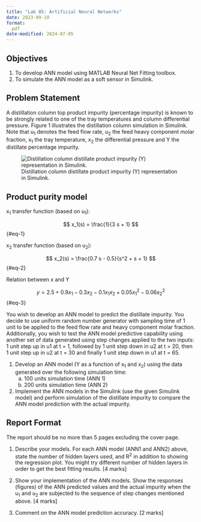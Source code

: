 ```yaml
---
title: "Lab 05: Artificial Neural Networks"
date: 2023-09-10
format:
  pdf
date-modified: 2024-07-05
---
```


## Objectives

1.	To develop ANN model using MATLAB Neural Net Fitting toolbox.
2.	To simulate the ANN model as a soft sensor in Simulink.

## Problem Statement {#sec-process-information}

A distillation column top product impurity (percentage impurity) is known to be strongly related to one of the tray temperatures and column differential pressure. Figure 1 illustrates the distillation column simulation in Simulink. Note that u~1~ denotes the feed flow rate, u~2~ the feed heavy component molar fraction, x~1~ the tray temperature, x~2~ the differential pressure and Y the distillate percentage impurity.

![Distillation column distillate product impurity (Y) representation in Simulink.](./distillation_column_simulink.png)

## Product purity model

x~1~ transfer function (based on u~1~): 

$$
x_1(s) = \frac{1}{3 s + 1}
$${#eq-1}

x~2~ transfer function (based on u~2~): 

$$
x_2(s) = \frac{0.7 s - 0.5}{s^2 + s + 1}
$${#eq-2}

Relation between x and Y

$$
y = 2.5 + 0.9 x_1 - 0.3 x_2 - 0.1 x_1 x_2 + 0.05 {x_1}^2 - 0.06 {x_2}^2
$${#eq-3}

You wish to develop an ANN model to predict the distillate impurity. You decide to use uniform random number generator with sampling time of 1 unit to be applied to the feed flow rate and heavy component molar fraction. Additionally, you wish to test the ANN model predictive capability using another set of data generated using step changes applied to the two inputs: 1 unit step up in u1 at t = 1, followed by 1 unit step down in u2 at t = 20, then 1 unit step up in u2 at t = 30 and finally 1 unit step down in u1 at t = 65.

1.	Develop an ANN model (Y as a function of x~1~ and x~2~) using the data generated over the following simulation time:
	a)	100 units simulation time (ANN 1)
	b)	200 units simulation time (ANN 2)

2.	Implement the ANN models in the Simulink (use the given Simulink model) and perform simulation of the distillate impurity to compare the ANN model prediction with the actual impurity. 

## Report Format

The report should be no more than 5 pages excluding the cover page.

1. 	Describe your models. For each ANN model (ANN1 and ANN2) above, state the number of hidden layers used, and R^2^ in addition to showing the regression plot. You might try different number of hidden layers in order to get the best fitting results. [4 marks]

2.  Show your implementation of the ANN models. Show the responses (figures) of the ANN predicted values and the actual impurity when the u~1~ and u~2~ are subjected to the sequence of step changes mentioned above. [4 marks]

3. Comment on the ANN model prediction accuracy. [2 marks]

